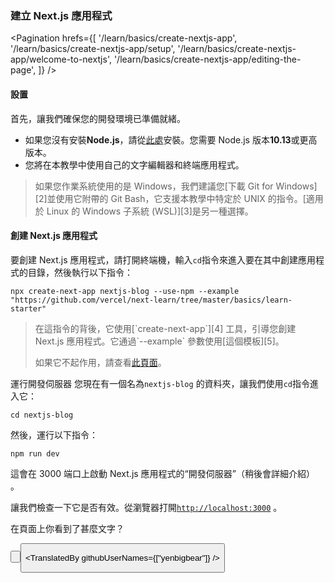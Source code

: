 
### **建立 Next.js 應用程式**

<Pagination
  hrefs={[
    '/learn/basics/create-nextjs-app',
    '/learn/basics/create-nextjs-app/setup',
    '/learn/basics/create-nextjs-app/welcome-to-nextjs',
    '/learn/basics/create-nextjs-app/editing-the-page',
  ]}
/>


#### 設置
首先，讓我們確保您的開發環境已準備就緒。

- 如果您沒有安裝**Node.js**，請從[此處][1]安裝。您需要 Node.js 版本**10.13**或更高版本。
- 您將在本教學中使用自己的文字編輯器和終端應用程式。

<Blockquote>
如果您作業系統使用的是 Windows，我們建議您[下載 Git for Windows][2]並使用它附帶的 Git Bash，它支援本教學中特定於 UNIX 的指令。[適用於 Linux 的 Windows 子系統 (WSL)][3]是另一種選擇。
</Blockquote>

#### 創建 Next.js 應用程式
要創建 Next.js 應用程式，請打開終端機，輸入`cd`指令來進入要在其中創建應用程式的目錄，然後執行以下指令：

```shell
npx create-next-app nextjs-blog --use-npm --example "https://github.com/vercel/next-learn/tree/master/basics/learn-starter"
```
<Blockquote>
在這指令的背後，它使用[`create-next-app`][4] 工具，引導您創建 Next.js 應用程式。它通過`--example` 參數使用[這個模板][5]。

如果它不起作用，請查看[此頁面][6]。
</Blockquote>

運行開發伺服器
您現在有一個名為`nextjs-blog` 的資料夾，讓我們使用`cd`指令進入它：
```shell
cd nextjs-blog
```

然後，運行以下指令：
```shell
npm run dev
```
這會在 3000 端口上啟動 Next.js 應用程式的“開發伺服器”（稍後會詳細介紹） 。

讓我們檢查一下它是否有效。從瀏覽器打開[`http://localhost:3000`][7] 。

<Quiz>
    <QuizHeading type={QuizType.quickReview}>
        在頁面上你看到了甚麼文字？
    </QuizHeading>
    <QuizOptionGroup>
        <QuizOption text="Welcome to Next.js!" isCorrect/>
        <QuizOption text="Hello Next.js!"/>
    </QuizOptionGroup>
</Quiz>


<Button
  content="← 返回上一頁"
  url="/learn/basics/create-nextjs-app"
  basicStyle="text-white bg-[#0070f3]"
  hoverStyle="hover:opacity-90"
/>

<Button
  content="前往下一頁 →"
  url="/learn/basics/create-nextjs-app/welcome-to-nextjs"
  basicStyle="text-white bg-[#0070f3]"
  hoverStyle="hover:opacity-90"
/>

<TranslatedBy githubUserNames={["yenbigbear"]} />

[1]: https://nodejs.org/en/ "Node.js 安裝"
[2]: https://gitforwindows.org/ "Git for Windows 下載"
[3]: https://learn.microsoft.com/en-us/windows/wsl/install "適用於 Linux 的 Windows 子系統 (WSL)"
[4]: /docs/api-reference/create-next-app "create-next-app"
[5]: https://github.com/vercel/next-learn/tree/master/basics/learn-starter "模板"
[6]: https://github.com/vercel/next-learn/blob/master/basics/errors/install.md "安裝錯誤"
[7]: http://localhost:3000 "執行"